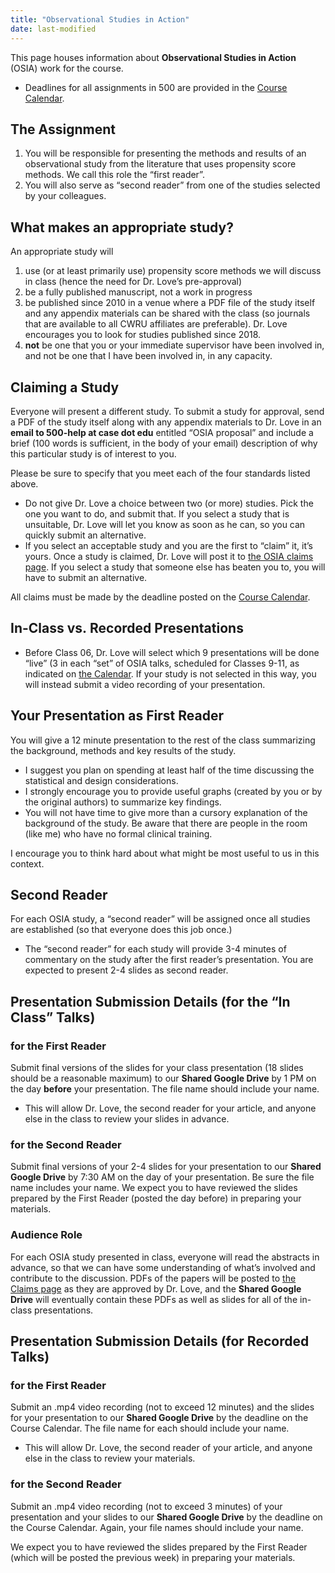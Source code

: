 ```yaml
---
title: "Observational Studies in Action"
date: last-modified
---
```


This page houses information about **Observational Studies in Action** (OSIA) work for the course.

- Deadlines for all assignments in 500 are provided in the [Course Calendar](calendar.qmd).

## The Assignment

1. You will be responsible for presenting the methods and results of an observational study from the literature that uses propensity score methods. We call this role the "first reader".
2. You will also serve as "second reader" from one of the studies selected by your colleagues. 

## What makes an appropriate study?

An appropriate study will 

1. use (or at least primarily use) propensity score methods we will discuss in class (hence the need for Dr. Love's pre-approval)
2. be a fully published manuscript, not a work in progress
3. be published since 2010 in a venue where a PDF file of the study itself and any appendix materials can be shared with the class (so journals that are available to all CWRU affiliates are preferable). Dr. Love encourages you to look for studies published since 2018.
4. **not** be one that you or your immediate supervisor have been involved in, and not be one that I have been involved in, in any capacity.

## Claiming a Study

Everyone will present a different study. To submit a study for approval, send a PDF of the study itself along with any appendix materials to Dr. Love in an **email to 500-help at case dot edu** entitled "OSIA proposal" and include a brief (100 words is sufficient, in the body of your email) description of why this particular study is of interest to you. 

Please be sure to specify that you meet each of the four standards listed above.

- Do not give Dr. Love a choice between two (or more) studies. Pick the one you want to do, and submit that. If you select a study that is unsuitable, Dr. Love will let you know as soon as he can, so you can quickly submit an alternative.
- If you select an acceptable study and you are the first to "claim" it, it's yours. Once a study is claimed, Dr. Love will post it to [the OSIA claims page](https://github.com/THOMASELOVE/500-osia-2024). If you select a study that someone else has beaten you to, you will have to submit an alternative.

All claims must be made by the deadline posted on the [Course Calendar](calendar.qmd).

## In-Class vs. Recorded Presentations

- Before Class 06, Dr. Love will select which 9 presentations will be done "live" (3 in each "set" of OSIA talks, scheduled for Classes 9-11, as indicated on [the Calendar](calendar.qmd). If your study is not selected in this way, you will instead submit a video recording of your presentation.

##  Your Presentation as First Reader

You will give a 12 minute presentation to the rest of the class summarizing the background, methods and key results of the study. 

- I suggest you plan on spending at least half of the time discussing the statistical and design considerations. 
- I strongly encourage you to provide useful graphs (created by you or by the original authors) to summarize key findings.
- You will not have time to give more than a cursory explanation of the background of the study. Be aware that there are people in the room (like me) who have no formal clinical training.

I encourage you to think hard about what might be most useful to us in this context. 

## Second Reader

For each OSIA study, a "second reader" will be assigned once all studies are established (so that everyone does this job once.) 

- The "second reader" for each study will provide 3-4 minutes of commentary on the study after the first reader's presentation. You are expected to present 2-4 slides as second reader. 

## Presentation Submission Details (for the "In Class" Talks)

### for the First Reader

Submit final versions of the slides for your class presentation (18 slides should be a reasonable maximum) to our **Shared Google Drive** by 1 PM on the day **before** your presentation. The file name should include your name.

- This will allow Dr. Love, the second reader for your article, and anyone else in the class to review your slides in advance.

### for the Second Reader

Submit final versions of your 2-4 slides for your presentation to our **Shared Google Drive** by 7:30 AM on the day of your presentation. Be sure the file name includes your name. We expect you to have reviewed the slides prepared by the First Reader (posted the day before) in preparing your materials.

### Audience Role

For each OSIA study presented in class, everyone will read the abstracts in advance, so that we can have some understanding of what's involved and contribute to the discussion. PDFs of the papers will be posted to [the Claims page](https://github.com/THOMASELOVE/500-osia-2024) as they are approved by Dr. Love, and the **Shared Google Drive** will eventually contain these PDFs as well as slides for all of the in-class presentations.

## Presentation Submission Details (for Recorded Talks)

### for the First Reader

Submit an .mp4 video recording (not to exceed 12 minutes) and the slides for your presentation to our **Shared Google Drive** by the deadline on the Course Calendar. The file name for each should include your name.

- This will allow Dr. Love, the second reader of your article, and anyone else in the class to review your materials.

### for the Second Reader

Submit an .mp4 video recording (not to exceed 3 minutes) of your presentation and your slides to our **Shared Google Drive** by the deadline on the Course Calendar. Again, your file names should include your name.

We expect you to have reviewed the slides prepared by the First Reader (which will be posted the previous week) in preparing your materials.

